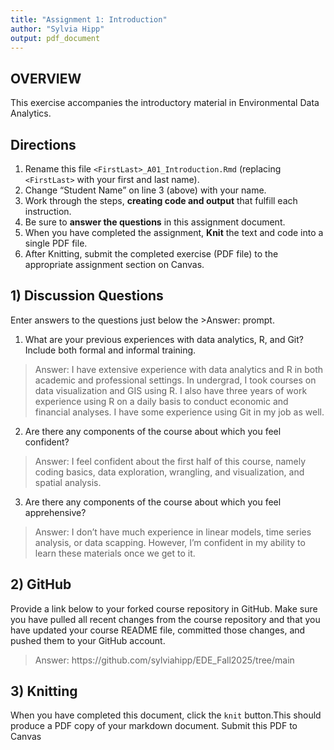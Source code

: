 ```yaml
---
title: "Assignment 1: Introduction"
author: "Sylvia Hipp"
output: pdf_document
---
```


## OVERVIEW

This exercise accompanies the introductory material in Environmental Data Analytics. 

## Directions
1.  Rename this file `<FirstLast>_A01_Introduction.Rmd` (replacing `<FirstLast>` with your first and last name).
2.  Change "Student Name" on line 3 (above) with your name.
3.  Work through the steps, **creating code and output** that fulfill each instruction.
4.  Be sure to **answer the questions** in this assignment document.
5.  When you have completed the assignment, **Knit** the text and code into a single PDF file.
6.  After Knitting, submit the completed exercise (PDF file) to the appropriate assignment section on Canvas.


## 1) Discussion Questions
Enter answers to the questions just below the >Answer: prompt.

1. What are your previous experiences with data analytics, R, and Git? Include both formal and informal training.

> Answer: I have extensive experience with data analytics and R in both academic and professional settings. In undergrad, I took courses on data visualization and GIS using R. I also have three years of work experience using R on a daily basis to conduct economic and financial analyses. I have some experience using Git in my job as well.

2. Are there any components of the course about which you feel confident?

> Answer: I feel confident about the first half of this course, namely coding basics, data exploration, wrangling, and visualization, and spatial analysis. 

3. Are there any components of the course about which you feel apprehensive?

> Answer: I don't have much experience in linear models, time series analysis, or data scapping. However, I'm confident in my ability to learn these materials once we get to it. 


## 2) GitHub

Provide a link below to your forked course repository in GitHub. Make sure you have pulled all recent changes from the course repository and that you have updated your course README file, committed those changes, and pushed them to your GitHub account. 

> Answer: https://github.com/sylviahipp/EDE_Fall2025/tree/main

## 3) Knitting
When you have completed this document, click the `knit` button.This should produce a PDF copy of your markdown document. Submit this PDF to Canvas 
